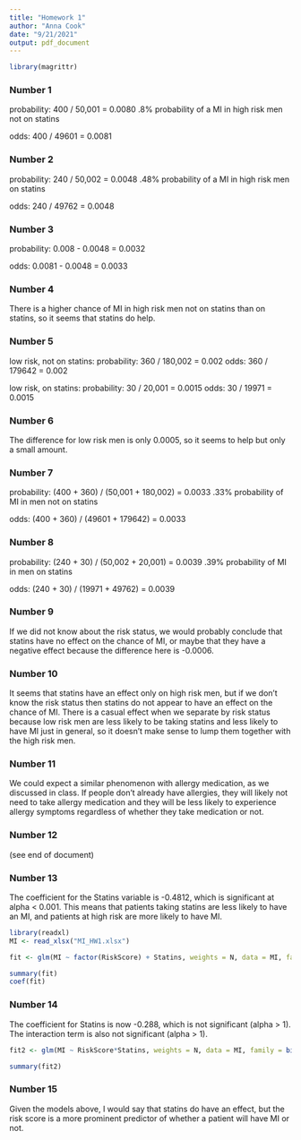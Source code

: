 ```yaml
---
title: "Homework 1"
author: "Anna Cook"
date: "9/21/2021"
output: pdf_document
---
```

```r
library(magrittr)
```
### Number 1

probability: 400 / 50,001 = 0.0080
.8% probability of a MI in high risk men not on statins

odds: 400 / 49601 = 0.0081

### Number 2

probability: 240 / 50,002 = 0.0048
.48% probability of a MI in high risk men on statins

odds: 240 / 49762 = 0.0048

### Number 3

probability: 0.008 - 0.0048 = 0.0032

odds: 0.0081 - 0.0048 = 0.0033

### Number 4

There is a higher chance of MI in high risk men not on statins than on statins, so it seems that statins do help. 

### Number 5

low risk, not on statins:
probability: 360 / 180,002 = 0.002
odds: 360 / 179642 = 0.002

low risk, on statins:
probability: 30 / 20,001 = 0.0015
odds: 30 / 19971 = 0.0015

### Number 6

The difference for low risk men is only 0.0005, so it seems to help but only a small amount.

### Number 7

probability: (400 + 360) / (50,001 + 180,002) = 0.0033
.33% probability of MI in men not on statins

odds: (400 + 360) / (49601 + 179642) = 0.0033

### Number 8

probability: (240 + 30) / (50,002 + 20,001) = 0.0039
.39% probability of MI in men on statins

odds: (240 + 30) / (19971 + 49762) = 0.0039

### Number 9

If we did not know about the risk status, we would probably conclude that statins have no effect on the chance of MI, or maybe that they have a negative effect because the difference here is -0.0006. 

### Number 10

It seems that statins have an effect only on high risk men, but if we don't know the risk status then statins do not appear to have an effect on the chance of MI. There is a casual effect when we separate by risk status because low risk men are less likely to be taking statins and less likely to have MI just in general, so it doesn't make sense to lump them together with the high risk men. 

### Number 11

We could expect a similar phenomenon with allergy medication, as we discussed in class. If people don't already have allergies, they will likely not need to take allergy medication and they will be less likely to experience allergy symptoms regardless of whether they take medication or not. 

### Number 12

(see end of document)

### Number 13

The coefficient for the Statins variable is -0.4812, which is significant at alpha < 0.001. This means that patients taking statins are less likely to have an MI, and patients at high risk are more likely to have MI. 

```r
library(readxl)
MI <- read_xlsx("MI_HW1.xlsx")

fit <- glm(MI ~ factor(RiskScore) + Statins, weights = N, data = MI, family = binomial(link = "logit"))

summary(fit)
coef(fit)
```

### Number 14

The coefficient for Statins is now -0.288, which is not significant (alpha > 1). The interaction term is also not significant (alpha > 1). 

```r
fit2 <- glm(MI ~ RiskScore*Statins, weights = N, data = MI, family = binomial(link = "logit"))

summary(fit2)
```

### Number 15

Given the models above, I would say that statins do have an effect, but the risk score is a more prominent predictor of whether a patient will have MI or not. 

